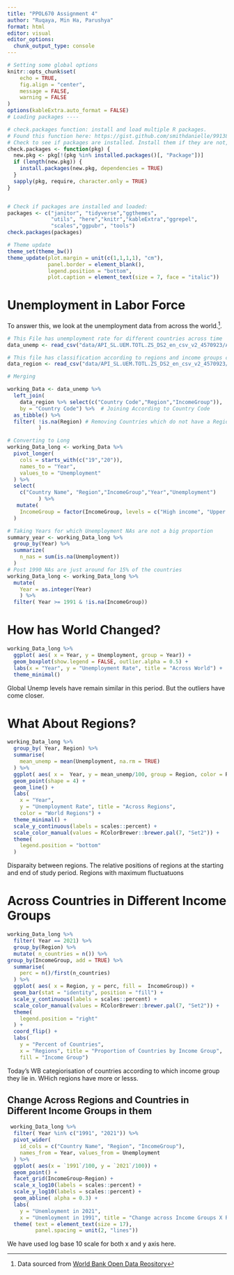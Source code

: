 ```yaml
---
title: "PPOL670 Assignment 4"
author: "Ruqaya, Min Ha, Parushya"
format: html
editor: visual
editor_options: 
  chunk_output_type: console
---
```


```r
# Setting some global options
knitr::opts_chunk$set(
	echo = TRUE,
	fig.align = "center",
	message = FALSE,
	warning = FALSE
)
options(kableExtra.auto_format = FALSE)
# Loading packages ----

# check.packages function: install and load multiple R packages.
# Found this function here: https://gist.github.com/smithdanielle/9913897 on 2019/06/17
# Check to see if packages are installed. Install them if they are not, then load them into the R session.
check.packages <- function(pkg) {
  new.pkg <- pkg[!(pkg %in% installed.packages()[, "Package"])]
  if (length(new.pkg)) {
    install.packages(new.pkg, dependencies = TRUE)
  }
  sapply(pkg, require, character.only = TRUE)
}


# Check if packages are installed and loaded:
packages <- c("janitor", "tidyverse","ggthemes",
              "utils", "here","knitr","kableExtra","ggrepel",
              "scales","ggpubr", "tools")
check.packages(packages)

# Theme update
theme_set(theme_bw())
theme_update(plot.margin = unit(c(1,1,1,1), "cm"),
             panel.border = element_blank(),
             legend.position = "bottom",
             plot.caption = element_text(size = 7, face = "italic"))

```

# Unemployment in Labor Force

To answer this, we look at the unemployment data from across the world.[^1].

[^1]: Data sourced from [World Bank Open Data Reository](https://data.worldbank.org/indicator/SL.UEM.TOTL.ZS?view=chart)

```r
# This File has unemployment rate for different countries across time
data_unemp <- read_csv("data/API_SL.UEM.TOTL.ZS_DS2_en_csv_v2_4570923/API_SL.UEM.TOTL.ZS_DS2_en_csv_v2_4570923.csv", skip = 3)

# This file has classification according to regions and income groups countries are in today
data_region <- read_csv("data/API_SL.UEM.TOTL.ZS_DS2_en_csv_v2_4570923/Metadata_Country_API_SL.UEM.TOTL.ZS_DS2_en_csv_v2_4570923.csv")

# Merging

working_Data <- data_unemp %>% 
  left_join(
    data_region %>% select(c("Country Code","Region","IncomeGroup")),
    by = "Country Code") %>%  # Joining According to Country Code
  as_tibble() %>% 
  filter( !is.na(Region) # Removing Countries which do not have a Region Assigned
          )

# Converting to Long
working_Data_long <- working_Data %>% 
  pivot_longer(
    cols = starts_with(c("19","20")),
    names_to = "Year",
    values_to = "Unemployment"
  ) %>% 
  select( 
    c("Country Name", "Region","IncomeGroup","Year","Unemployment")
          ) %>% 
   mutate(
    IncomeGroup = factor(IncomeGroup, levels = c("High income", "Upper middle income", "Lower middle income","Low income"))
  )

# Taking Years for which Unemployment NAs are not a big proportion
summary_year <- working_Data_long %>% 
  group_by(Year) %>% 
  summarize(
    n_nas = sum(is.na(Unemployment))
  )
# Post 1990 NAs are just around for 15% of the countries
working_Data_long <- working_Data_long %>% 
  mutate( 
    Year = as.integer(Year)
    ) %>% 
  filter( Year >= 1991 & !is.na(IncomeGroup))
```

# How has World Changed?

```r
working_Data_long %>% 
  ggplot( aes( x = Year, y = Unemployment, group = Year)) +
  geom_boxplot(show.legend = FALSE, outlier.alpha = 0.5) + 
  labs(x = "Year", y = "Unemployment Rate", title = "Across World") + 
  theme_minimal() 

```
Global Unemp levels have remain similar in this period. But the outliers have come closer.


# What About Regions?

```r
working_Data_long %>% 
  group_by( Year, Region) %>% 
  summarise(
    mean_unemp = mean(Unemployment, na.rm = TRUE)
  ) %>% 
  ggplot( aes( x =  Year, y = mean_unemp/100, group = Region, color = Region)) +
  geom_point(shape = 4) +
  geom_line() +
  labs(
    x = "Year", 
    y = "Unemployment Rate", title = "Across Regions",
    color = "World Regions") + 
  theme_minimal() + 
  scale_y_continuous(labels = scales::percent) + 
  scale_color_manual(values = RColorBrewer::brewer.pal(7, "Set2")) +
  theme(
    legend.position = "bottom"
  )

```

Disparaity between regions.
The relative positions of regions at the starting and end of study period.
Regions with maximum fluctuatuons

# Across Countries in Different Income Groups

```r
working_Data_long %>% 
  filter( Year == 2021) %>% 
  group_by(Region) %>% 
  mutate( n_countries = n()) %>% 
group_by(IncomeGroup, add = TRUE) %>% 
  summarise(
    perc = n()/first(n_countries)
  ) %>% 
  ggplot( aes( x = Region, y = perc, fill =  IncomeGroup)) +
  geom_bar(stat = "identity", position = "fill") +
  scale_y_continuous(labels = scales::percent) + 
  scale_color_manual(values = RColorBrewer::brewer.pal(7, "Set2")) +
  theme(
    legend.position = "right"
  ) +
  coord_flip() +
  labs(
    y = "Percent of Countries", 
    x = "Regions", title = "Proportion of Countries by Income Group",
    fill = "Income Group") 

```
Today's WB categiorisation of countries according to which income group they lie in.
WHich regions have more or lesss.


## Change Across Regions and Countries in Different Income Groups in them

```r
 working_Data_long %>% 
  filter( Year %in% c("1991", "2021")) %>% 
  pivot_wider(
    id_cols = c("Country Name", "Region", "IncomeGroup"),
    names_from = Year, values_from = Unemployment
  ) %>% 
  ggplot( aes(x = `1991`/100, y = `2021`/100)) +
  geom_point() +
  facet_grid(IncomeGroup~Region) +
  scale_x_log10(labels = scales::percent) +
  scale_y_log10(labels = scales::percent) +
  geom_abline( alpha = 0.3) +
  labs(
    y = "Unemloyment in 2021", 
    x = "Unemloyment in 1991", title = "Change across Income Groups X Regions") +
  theme( text = element_text(size = 17),
         panel.spacing = unit(2, "lines"))
```
We have used log  base 10 scale for both x and y axis here.
